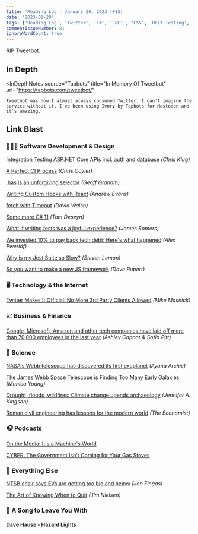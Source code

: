 ```yaml
---
title: 'Reading Log - January 20, 2023 (#15)'
date: '2023-01-20'
tags: ['Reading Log', 'Twitter', 'C#', '.NET', 'CSS', 'Unit Testing', 'NASA', 'JWST']
commentIssueNumber: 81
ignoreWordCount: true
---
```


RIP Tweetbot.

## In Depth

<InDepthNotes
    source="Tapbots"
    title="In Memory Of Tweetbot"
    url="https://tapbots.com/tweetbot/"
>
    Tweetbot was how I almost always consumed Twitter. I can't imagine the service without it. I've been using Ivory by Tapbots for Mastodon and it's amazing.
</InDepthNotes>

## Link Blast

### 👨🏼‍💻 Software Development & Design

[Integration Testing ASP.NET Core APIs incl. auth and database](https://www.fearofoblivion.com/asp-net-core-integration-testing) *(Chris Klug)*

[A Perfect CI Process](https://chriscoyier.net/2023/01/12/a-perfect-ci-process/) *(Chris Coyier)*

[:has is an unforgiving selector](https://css-tricks.com/has-is-an-unforgiving-selector/) *(Geoff Graham)*

[Writing Custom Hooks with React](https://rhythmandbinary.com/post/2023-01-10-writing-custom-hooks-with-react) *(Andrew Evans)*

[fetch with Timeout](https://davidwalsh.name/fetch-with-timeout) *(David Walsh)*

[Some more C# 11](https://developers.redhat.com/articles/2023/01/11/5-new-advanced-features-improving-c-11) *(Tom Deseyn)*

[What if writing tests was a joyful experience?](https://blog.janestreet.com/the-joy-of-expect-tests/) *(James Somers)*

[We invested 10% to pay back tech debt; Here's what happened](https://blog.alexewerlof.com/p/tech-debt-day) *(Alex Ewerlöf)*

[Why is my Jest Suite so Slow?](https://blog.bitsrc.io/why-is-my-jest-suite-so-slow-2a4859bb9ac0) *(Steven Lemon)*

[So you want to make a new JS framework](https://daverupert.com/2023/01/so-you-want-to-make-a-new-js-framework/) *(Dave Rupert)*

### 🖥 Technology & the Internet

[Twitter Makes It Official: No More 3rd Party Clients Allowed](https://www.techdirt.com/2023/01/20/twitter-makes-it-official-no-more-3rd-party-clients-allowed/) *(Mike Masnick)*

### 📈 Business & Finance

[Google, Microsoft, Amazon and other tech companies have laid off more than 70,000 employees in the last year](https://www.cnbc.com/2023/01/18/tech-layoffs-microsoft-amazon-meta-others-have-cut-more-than-60000.html) *(Ashley Capoot & Sofia Pitt)*

### 🔬 Science

[NASA's Webb telescope has discovered its first exoplanet](https://www.npr.org/2023/01/12/1148626359/nasa-webb-telescope-exoplanet) *(Ayana Archie)*

[The James Webb Space Telescope is Finding Too Many Early Galaxies](https://skyandtelescope.org/astronomy-news/the-james-webb-space-telescope-is-finding-too-many-early-galaxies/) *(Monica Young)*

[Drought, floods, wildfires: Climate change upends archaeology](https://www.axios.com/2023/01/09/archaeology-drought-floods-wildfires-climate-change) *(Jennifer A. Kingson)*

[Roman civil engineering has lessons for the modern world](https://www.economist.com/science-and-technology/2023/01/11/roman-civil-engineering-has-lessons-for-the-modern-world) *(The Economist)*

### 🎧 Podcasts

[On the Media: It's a Machine's World](https://www.wnycstudios.org/podcasts/otm/episodes/on-the-media-its-a-machines-world)

[CYBER: The Government Isn't Coming for Your Gas Stoves](https://www.vice.com/en/article/m7gyb8/cyber-the-government-isnt-coming-for-your-gas-stoves)

### 🎒 Everything Else

[NTSB chair says EVs are getting too big and heavy](https://www.engadget.com/ntsb-chair-says-evs-too-big-and-heavy-143100532.html) *(Jon Fingas)*

[The Art of Knowing When to Quit](https://blog.jim-nielsen.com/2023/art-of-knowing-when-to-quit/) *(Jim Nielsen)*

### 🎵 A Song to Leave You With

#### Dave Hause - Hazard Lights

<YouTubeEmbed
    id="sC0viUiFFL4"
    title="Dave Hause - Hazard Lights"
/>